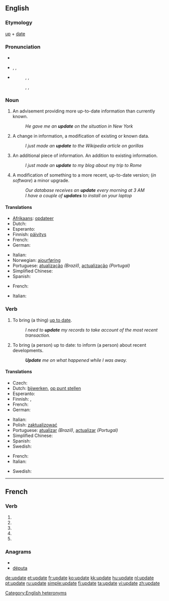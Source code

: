 {{wikipedia|dab=update}}
{{also|updaté}}
==English==

===Etymology===
[[up]] + [[date]]

===Pronunciation===
* {{audio|En-us-update.ogg|Audio (US)}}
{{rft}}

* {{a|US}} {{enPR|ŭp'dāt}}, {{IPA|/ˈʌpdeɪt/}}, {{SAMPA|/"VpdeIt/}}
* {{a|UK}}
*: {{sense|noun}} {{enPR|ŭp'dāt}}, {{IPA|/ˈʌpdeɪt/}}, {{SAMPA|/"VpdeIt/}}
*: {{sense|verb}} {{enPR|ŭpdāt'}}, {{IPA|/ʌpˈdeɪt/}}, {{SAMPA|/Vp"deIt/}}

===Noun===
{{en-noun}}

# An advisement providing more up-to-date information than currently known.
#: ''He gave me an '''update''' on the situation in New York''
# A change in information, a modification of existing or known data.
#: ''I just made an '''update''' to the Wikipedia article on gorillas''
# An additional piece of information.  An addition to existing information.
#: ''I just made an '''update''' to my blog about my trip to Rome''
# A modification of something to a more recent, up-to-date version; (''in software'') a minor upgrade.
#: ''Our database receives an '''update''' every morning at 3 AM''
#: ''I have a couple of '''updates''' to install on your laptop''

====Translations====
{{trans-top|action of making something up to date}}
* [[Afrikaans]]: [[opdateer]]
* Dutch: {{t+|nl|bijwerking|f}}
* Esperanto: {{t-|eo|ĝisdatigo|xs=Esperanto}}
* Finnish: [[päivitys]]
* French: {{t+|fr|mise à jour|f}}
* German: {{t-|de|Aktualisierung|f}}
{{trans-mid}}
* Italian: {{t+|it|aggiornamento|m}}
* Norwegian: [[ajourføring]]
* Portuguese: [[atualização]] {{f}} ''(Brazil)'', [[actualização]] {{f}} ''(Portugal)''
* Simplified Chinese: {{tø|zh-cn|更新}}
* Spanish: {{t-|es|actualización|f}}
{{trans-bottom}}

{{trans-top|action of advising someone so that they are up to date}}
* French: {{t+|fr|mise à jour|f}}
{{trans-mid}}
* Italian: {{t+|it|aggiornamento|m}}
{{trans-bottom}}

===Verb===
{{en-verb|updat|ing}}

# {{transitive}} To bring (a thing) [[up to date]].
#: ''I need to '''update''' my records to take account of the most recent transaction.''
# {{transitive}} To bring (a person) up to date: to inform (a person) about recent developments.
#: '''''Update''' me on what happened while I was away.''

====Translations====
{{trans-top|to make something up to date}}
* Czech: {{t-|cs|aktualizovat}}
* Dutch: [[bijwerken]], [[op punt stellen]]
* Esperanto: {{t|eo|ĝisdatigi |xs=Esperanto}}
* Finnish: {{t+|fi|päivittää}}, {{t-|fi|ajantasaistaa}}
* French: {{t+|fr|mettre à jour}}
* German: {{t+|de|aktualisieren}}
{{trans-mid}}
* Italian: {{t+|it|aggiornare}}
* Polish: [[zaktualizować]]
* Portuguese: [[atualizar]] ''(Brazil)'', [[actualizar]] ''(Portugal)''
* Simplified Chinese: {{tø|zh-cn|更新}}
* Spanish: {{t+|es|actualizar}}
* Swedish: {{t+|sv|uppdatera}}
{{trans-bottom}}

{{trans-top|to advise a person so that they are up to date}}
* French: {{t+|fr|mettre à jour}}
* Italian: {{t+|it|aggiornare}}
{{trans-mid}}
* Swedish: {{t+|sv|uppdatera}}
{{trans-bottom}}

[[Category:English heteronyms]]

----

==French==

===Verb===
{{fr-verb form}}

# {{conjugation of|updater||1|s|pres|ind|lang=fr}}
# {{conjugation of|updater||3|s|pres|ind|lang=fr}}
# {{conjugation of|updater||1|s|pres|sub|lang=fr}}
# {{conjugation of|updater||1|s|pres|sub|lang=fr}}
# {{conjugation of|updater||2|s|imp|lang=fr}}

===Anagrams===
* {{alphagram|adeptu}}
* [[députa#French|députa]]

[[de:update]]
[[et:update]]
[[fr:update]]
[[ko:update]]
[[kk:update]]
[[hu:update]]
[[nl:update]]
[[pt:update]]
[[ru:update]]
[[simple:update]]
[[fi:update]]
[[ta:update]]
[[vi:update]]
[[zh:update]]